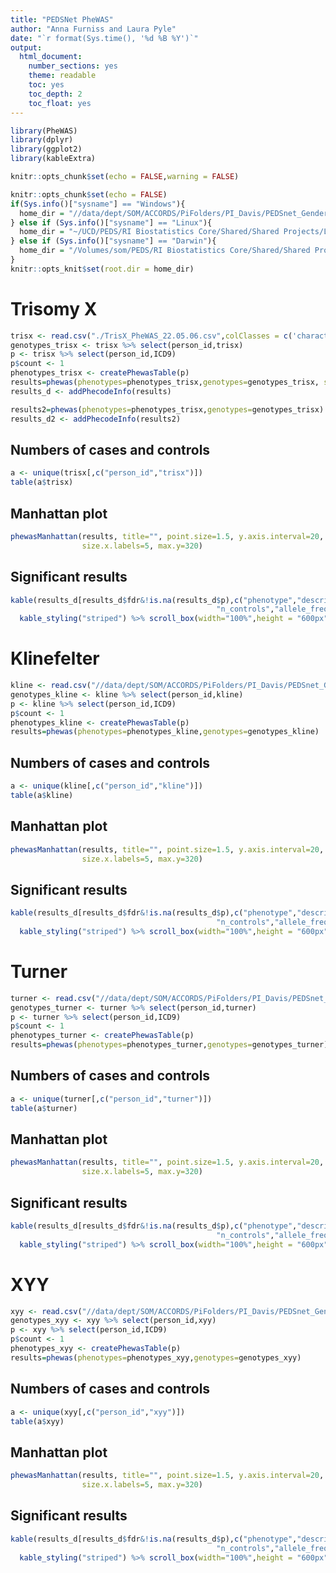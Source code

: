 ```yaml
---
title: "PEDSNet PheWAS"
author: "Anna Furniss and Laura Pyle"
date: "`r format(Sys.time(), '%d %B %Y')`"
output:
  html_document:
    number_sections: yes
    theme: readable
    toc: yes
    toc_depth: 2
    toc_float: yes
---
```


```r
library(PheWAS)
library(dplyr)
library(ggplot2)
library(kableExtra)

knitr::opts_chunk$set(echo = FALSE,warning = FALSE)

knitr::opts_chunk$set(echo = FALSE)
if(Sys.info()["sysname"] == "Windows"){
  home_dir = "//data/dept/SOM/ACCORDS/PiFolders/PI_Davis/PEDSnet_Gender_Differences/DATA_Secure/B-ACCORDS_Analysts/SAS Data/PheWAS/SCA Data"
} else if (Sys.info()["sysname"] == "Linux"){
  home_dir = "~/UCD/PEDS/RI Biostatistics Core/Shared/Shared Projects/Laura/Peds Endo/PEDSNet/PheWAS/Data raw"
} else if (Sys.info()["sysname"] == "Darwin"){
  home_dir = "/Volumes/som/PEDS/RI Biostatistics Core/Shared/Shared Projects/Laura/BDC/Projects"
}
knitr::opts_knit$set(root.dir = home_dir)
```

# Trisomy X

```r
trisx <- read.csv("./TrisX_PheWAS_22.05.06.csv",colClasses = c('character','numeric','character','character','character','character'))
genotypes_trisx <- trisx %>% select(person_id,trisx)
p <- trisx %>% select(person_id,ICD9)
p$count <- 1
phenotypes_trisx <- createPhewasTable(p)
results=phewas(phenotypes=phenotypes_trisx,genotypes=genotypes_trisx, significance.threshold = "fdr")
results_d <- addPhecodeInfo(results)

results2=phewas(phenotypes=phenotypes_trisx,genotypes=genotypes_trisx)
results_d2 <- addPhecodeInfo(results2)

```

## Numbers of cases and controls

```r
a <- unique(trisx[,c("person_id","trisx")])
table(a$trisx)
```

## Manhattan plot

```r
phewasManhattan(results, title="", point.size=1.5, y.axis.interval=20, annotate.size=2,
                size.x.labels=5, max.y=320) 
```

## Significant results

```r
kable(results_d[results_d$fdr&!is.na(results_d$p),c("phenotype","description","group","snp","beta","SE","OR","p","n_total","n_cases",
                                              "n_controls","allele_freq")]) %>%
  kable_styling("striped") %>% scroll_box(width="100%",height = "600px")
```

# Klinefelter

```r
kline <- read.csv("//data/dept/SOM/ACCORDS/PiFolders/PI_Davis/PEDSnet_Gender_Differences/DATA_Secure/B-ACCORDS_Analysts/SAS Data/PheWAS/SCA Data/Kline_PheWAS.csv",colClasses = c('character','numeric','character','character','character','character'))
genotypes_kline <- kline %>% select(person_id,kline)
p <- kline %>% select(person_id,ICD9)
p$count <- 1
phenotypes_kline <- createPhewasTable(p)
results=phewas(phenotypes=phenotypes_kline,genotypes=genotypes_kline)
```

## Numbers of cases and controls

```r
a <- unique(kline[,c("person_id","kline")])
table(a$kline)
```

## Manhattan plot

```r
phewasManhattan(results, title="", point.size=1.5, y.axis.interval=20, annotate.size=2,
                size.x.labels=5, max.y=320)
```

## Significant results

```r
kable(results_d[results_d$fdr&!is.na(results_d$p),c("phenotype","description","group","snp","beta","SE","OR","p","n_total","n_cases",
                                              "n_controls","allele_freq")]) %>%
  kable_styling("striped") %>% scroll_box(width="100%",height = "600px")
```

# Turner

```r
turner <- read.csv("//data/dept/SOM/ACCORDS/PiFolders/PI_Davis/PEDSnet_Gender_Differences/DATA_Secure/B-ACCORDS_Analysts/SAS Data/PheWAS/SCA Data/Turner_PheWAS.csv",colClasses = c('character','numeric','character','character','character','character'))
genotypes_turner <- turner %>% select(person_id,turner)
p <- turner %>% select(person_id,ICD9)
p$count <- 1
phenotypes_turner <- createPhewasTable(p)
results=phewas(phenotypes=phenotypes_turner,genotypes=genotypes_turner)
```

## Numbers of cases and controls

```r
a <- unique(turner[,c("person_id","turner")])
table(a$turner)
```

## Manhattan plot

```r
phewasManhattan(results, title="", point.size=1.5, y.axis.interval=20, annotate.size=2,
                size.x.labels=5, max.y=320)
```

## Significant results

```r
kable(results_d[results_d$fdr&!is.na(results_d$p),c("phenotype","description","group","snp","beta","SE","OR","p","n_total","n_cases",
                                              "n_controls","allele_freq")]) %>%
  kable_styling("striped") %>% scroll_box(width="100%",height = "600px")
```

# XYY

```r
xyy <- read.csv("//data/dept/SOM/ACCORDS/PiFolders/PI_Davis/PEDSnet_Gender_Differences/DATA_Secure/B-ACCORDS_Analysts/SAS Data/PheWAS/SCA Data/XYY_PheWAS.csv",colClasses = c('character','numeric','character','character','character','character'))
genotypes_xyy <- xyy %>% select(person_id,xyy)
p <- xyy %>% select(person_id,ICD9)
p$count <- 1
phenotypes_xyy <- createPhewasTable(p)
results=phewas(phenotypes=phenotypes_xyy,genotypes=genotypes_xyy)
```

## Numbers of cases and controls

```r
a <- unique(xyy[,c("person_id","xyy")])
table(a$xyy)
```

## Manhattan plot

```r
phewasManhattan(results, title="", point.size=1.5, y.axis.interval=20, annotate.size=2,
                size.x.labels=5, max.y=320)
```

## Significant results

```r
kable(results_d[results_d$fdr&!is.na(results_d$p),c("phenotype","description","group","snp","beta","SE","OR","p","n_total","n_cases",
                                              "n_controls","allele_freq")]) %>%
  kable_styling("striped") %>% scroll_box(width="100%",height = "600px")
```
